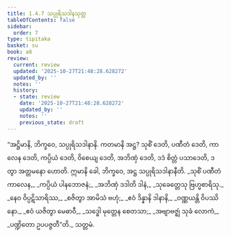 ```yaml
---
title: 1.4.7 သပ္ပုရိသဒါနသုတ္တ
tableOfContents: false
sidebar:
  order: 7
type: tipitaka
basket: su
book: a8
review:
  current: review
  updated: '2025-10-27T21:48:28.628272'
  updated_by: ''
  notes: ''
  history:
  - state: review
    date: '2025-10-27T21:48:28.628272'
    updated_by: ''
    notes: ''
    previous_state: draft
---
```



<ReviewStatus review={frontmatter.review} showDetails={true} />

<HypothesisAnnotation frontmatter={frontmatter} />

<DynamicBreadcrumb />

<Division number="37" book="a8" e="ch" v="17" p="74">

<Paragraph number="355" book="a8">
“အဋ္ဌိမာနိ, ဘိက္ခဝေ, သပ္ပုရိသဒါနာနိ. ကတမာနိ အဋ္ဌ? သုစိံ ဒေတိ, ပဏီတံ ဒေတိ, ကာလေန ဒေတိ, ကပ္ပိယံ ဒေတိ, ဝိစေယျ ဒေတိ, အဘိဏှံ ဒေတိ, ဒဒံ စိတ္တံ ပသာဒေတိ, ဒတွာ အတ္တမနော ဟောတိ. ဣမာနိ ခေါ, ဘိက္ခဝေ, အဋ္ဌ သပ္ပုရိသဒါနာနီတိ.
</Paragraph>

<Paragraph number="356" type="verses" book="a8">
_သုစိံ ပဏီတံ ကာလေန,_  
_ကပ္ပိယံ ပါနဘောဇနံ;_  
_အဘိဏှံ ဒဒါတိ ဒါနံ,_  
_သုခေတ္တေသု ဗြဟ္မစာရိသု._  

</Paragraph>

<Paragraph number="357" type="verses" book="a8">
_နေဝ ဝိပ္ပဋိသာရိဿ,_  
_စဇိတွာ အာမိသံ ဗဟုံ;_  
_ဧဝံ ဒိန္နာနိ ဒါနာနိ,_  
_ဝဏ္ဏယန္တိ ဝိပဿိနော._  

</Paragraph>

<Paragraph number="358" type="verses" book="a8">
_ဧဝံ ယဇိတွာ မေဓာဝီ,_  
_သဒ္ဓေါ မုတ္တေန စေတသာ;_  
_အဗျာဗဇ္ဈံ သုခံ လောကံ,_  
_ပဏ္ဍိတော ဥပပဇ္ဇတီ”တိ._  


</Paragraph>
</Division>

<Paragraph number="359" type="center" book="a8">
သတ္တမံ.
</Paragraph>